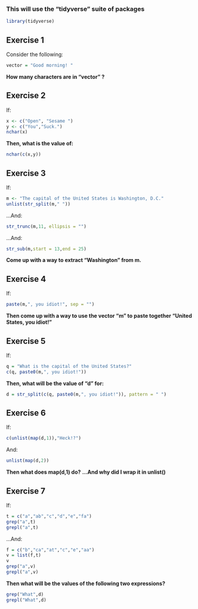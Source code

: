 
### This will use the "tidyverse" suite of packages
```{r,message=FALSE,warning=FALSE}
library(tidyverse)
```


## Exercise 1

Consider the following:
```{r,include=TRUE,eval=FALSE}
vector = "Good morning! "
```
**How many characters are in "vector" ?**


## Exercise 2

If:
```{r}
x <- c("Open", "Sesame ")
y <- c("You","Suck.")
nchar(x)
```

**Then, what is the value of:**
```{r,include=TRUE,eval=FALSE}
nchar(c(x,y))
```


## Exercise 3

If:
```{r}
m <- "The capital of the United States is Washington, D.C."
unlist(str_split(m," "))
```

...And:
```{r}
str_trunc(m,11, ellipsis = "")
```

...And:
```{r}
str_sub(m,start = 13,end = 25)
```


**Come up with a way to extract "Washington" from m.**


## Exercise 4

If:
```{r}
paste(m,", you idiot!", sep = "")
```

**Then come up with a way to use the vector "m" to paste together "United States, you idiot!"**


## Exercise 5

If:
```{r}
q = "What is the capital of the United States?"
c(q, paste0(m,", you idiot!"))
```

**Then, what will be the value of "d" for:**
```{r, include=TRUE}

d = str_split(c(q, paste0(m,", you idiot!")), pattern = " ")
```

## Exercise 6

If:
```{r}
c(unlist(map(d,1)),"Heck!?")
```

And:
```{r}
unlist(map(d,2))
```
**Then what does map(d,1) do?**  **...And why did I wrap it in unlist()**


## Exercise 7

If:
```{r}
t = c("a","ab","c","d","e","fa")
grep("a",t)
grepl("a",t)
```
...And:
```{r}
f = c("b","ca","at","c","e","aa")
v = list(f,t)
v
grep("a",v)
grepl("a",v)
```


**Then what will be the values of the following two expressions?**
```{r,include=TRUE,eval=FALSE}
grep("What",d)
grepl("What",d)
```